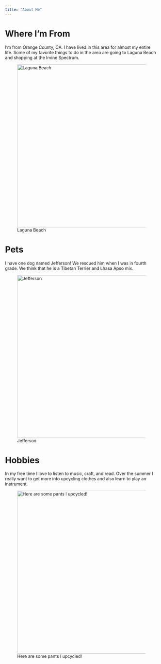 ```yaml
---
title: "About Me"
---
```


# Where I'm From

I'm from Orange County, CA. I have lived in this area for almost my entire life. Some of my favorite things to do in the area are going to Laguna Beach and shopping at the Irvine Spectrum.

![Laguna Beach](IMG_0210.jpeg){fig-align="left" width="535"}

# Pets

I have one dog named Jefferson! We rescued him when I was in fourth grade. We think that he is a Tibetan Terrier and Lhasa Apso mix.

![Jefferson](IMG_8803.jpeg){fig-align="left" width="535"}

# Hobbies

In my free time I love to listen to music, craft, and read. Over the summer I really want to get more into upcycling clothes and also learn to play an instrument.

![Here are some pants I upcycled!](IMG_2935.jpeg){fig-align="left" width="535"}
